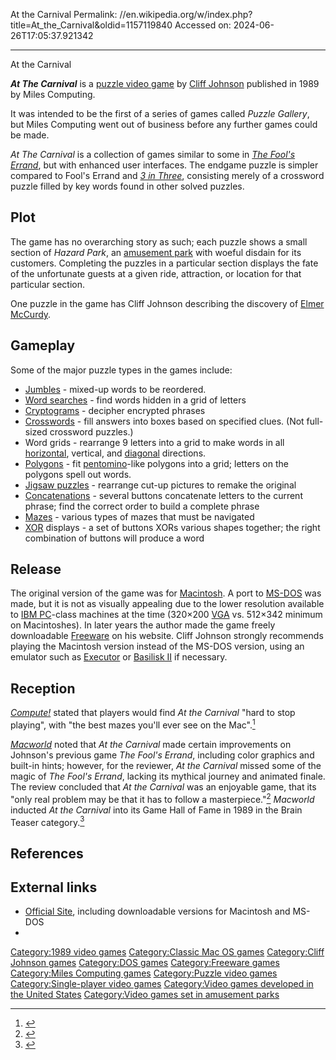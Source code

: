At the Carnival
Permalink: //en.wikipedia.org/w/index.php?title=At_the_Carnival&oldid=1157119840
Accessed on: 2024-06-26T17:05:37.921342



------
At the Carnival
{{refimprove|date=July 2017}}

{{Infobox video game
| title =At The Carnival
| image= At the Carnival Coverart.png
|developer=[[Cliff Johnson (game designer)|Cliff Johnson]]
|publisher=
|released=1989
|genre=[[Puzzle video game|Puzzle]]
|modes=[[Single-player]]
|platforms=[[Macintosh]], [[MS-DOS]]
}}

'''''At The Carnival''''' is a [[puzzle video game]] by [[Cliff Johnson (game designer)|Cliff Johnson]] published in 1989 by Miles Computing.

It was intended to be the first of a series of games called ''Puzzle Gallery'', but Miles Computing went out of business before any further games could be made.

''At The Carnival'' is a collection of games similar to some in ''[[The Fool's Errand]]'', but with enhanced user interfaces. The endgame puzzle is simpler compared to Fool's Errand and ''[[3 in Three]]'', consisting merely of a crossword puzzle filled by key words found in other solved puzzles.

==Plot==
The game has no overarching story as such; each puzzle shows a small section of ''Hazard Park'', an [[amusement park]] with woeful disdain for its customers.  Completing the puzzles in a particular section displays the fate of the unfortunate guests at a given ride, attraction, or location for that particular section.

One puzzle in the game has Cliff Johnson describing the discovery of [[Elmer McCurdy]].

==Gameplay==
Some of the major puzzle types in the games include:
*[[Jumble]]s - mixed-up words to be reordered.
*[[Word search]]es - find words hidden in a grid of letters
*[[Cryptogram]]s - decipher encrypted phrases
*[[Crossword]]s - fill answers into boxes based on specified clues.  (Not full-sized crossword puzzles.)
*Word grids - rearrange 9 letters into a grid to make words in all [[Horizontal plane|horizontal]], vertical, and [[diagonal]] directions.
*[[Polygon]]s - fit [[pentomino]]-like polygons into a grid; letters on the polygons spell out words.
*[[Jigsaw puzzle]]s - rearrange cut-up pictures to remake the original
*[[Concatenation]]s - several buttons concatenate letters to the current phrase; find the correct order to build a complete phrase
*[[Maze]]s - various types of mazes that must be navigated
*[[XOR]] displays - a set of buttons XORs various shapes together; the right combination of buttons will produce a word

==Release==
The original version of the game was for [[Macintosh]]. A port to [[MS-DOS]] was made, but it is not as visually appealing due to the lower resolution available to [[IBM PC]]-class machines at the time (320×200 [[VGA]] vs. 512×342 minimum on Macintoshes). In later years the author made the game freely downloadable [[Freeware]] on his website. Cliff Johnson strongly recommends playing the Macintosh version instead of the MS-DOS version,{{Citation needed|date=November 2016}} using an emulator such as [[Executor]] or [[Basilisk II]] if necessary.

==Reception==
''[[Compute!]]'' stated that players would find ''At the Carnival'' "hard to stop playing", with "the best mazes you'll ever see on the Mac".<ref name="aycock198912">{{Cite magazine |last=Aycock |first=Heidi E. H. |date=December 1989 |title=Compute! Specific: Mac |url=https://archive.org/stream/1989-12-compute-magazine/Compute_Issue_115_1989_Dec#page/n17/mode/2up |magazine=Compute! |page=16}}</ref>

''[[Macworld]]'' noted that ''At the Carnival'' made certain improvements on Johnson's previous game ''The Fool's Errand'', including color graphics and built-in hints; however, for the reviewer, ''At the Carnival'' missed some of the magic of ''The Fool's Errand'', lacking its mythical journey and animated finale. The review concluded that ''At the Carnival'' was an enjoyable game, that its "only real problem may be that it has to follow a masterpiece."<ref>{{cite journal | title=''Puzzle Gallery: At the Carnival 1.0'' |journal= [[Macworld]] |last1=Beekman |first1=George |date=March 1990 |publisher=Macworld Communications, Inc. |page=200 |volume=7 |number=3 }}</ref> ''Macworld'' inducted ''At the Carnival'' into its Game Hall of Fame in 1989 in the Brain Teaser category.<ref>{{cite journal | title=The Game Hall of Fame |journal= [[Macworld]] |last1=Levy |first1=Steven |last2=Mello |first2=Adrian |date=December 1989 |publisher=[[IDG Communications]] |pages=165–166 |volume=6 |number=12 |author-link1=Steven Levy }}</ref>

==References==
<references />

==External links==
*[https://web.archive.org/web/20121123010621/http://www.thefoolandhismoney.com/02-at-the-carnival/index.htm Official Site], including downloadable versions for Macintosh and MS-DOS
*{{moby game|id=/at-the-carnival|name=''At the Carnival''}}

[[Category:1989 video games]]
[[Category:Classic Mac OS games]]
[[Category:Cliff Johnson games]]
[[Category:DOS games]]
[[Category:Freeware games]]
[[Category:Miles Computing games]]
[[Category:Puzzle video games]]
[[Category:Single-player video games]]
[[Category:Video games developed in the United States]]
[[Category:Video games set in amusement parks]]